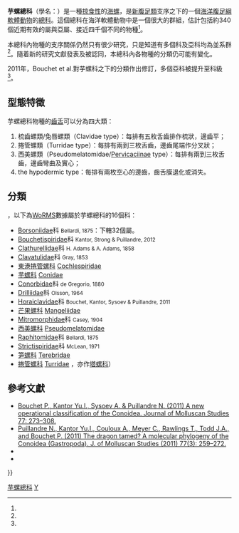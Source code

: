 {{Automatic Taxobox
| taxon = Conoidea
| image = Conus californicus.jpg
| image_caption = 一隻''[[Californiconus_californicus|Californiconus californicus]]''活體
| authority = [[John_Fleming_(naturalist)|Fleming]], 1822<ref>[[John_Fleming_(naturalist)|Fleming J.]] (June 1822). ''The philosophy of zoology, a general view of the structure, functions and classification of animals'' '''2'''. Constable & Co., Edinburgh, 618 pp., Conidae is on the page 490.</ref>
| subdivision_ranks = [[科_(生物)|科]]
| subdivision = [[#分類|見內文]]
}}

'''芋螺總科'''（學名：{{lang|la|Conoidea}}）是一種[[掠食性動物|掠食性]]的[[海螺|海螺]]，是[[新腹足類|新腹足類]]支序之下的一個[[海洋動物|海洋]][[腹足綱|腹足綱]][[軟體動物|軟體動物]]的[[總科|總科]]{{r|Bouchet 2005}}。這個總科在海洋軟體動物中是一個很大的群組，估計包括約340個近期有效的屬與亞屬、接近四千個不同的物種<ref name="Puillandre 2008"/>。

本總科內物種的支序關係仍然只有很少研究，只是知道有多個科及亞科均為並系群<ref name="Puillandre 2008"/>。隨着新的研究文獻發表及被認同，本總科內各物種的分類仍可能有變化。

2011年，Bouchet et al.對芋螺科之下的分類作出修訂，多個亞科被提升至科級<ref name="Bouchet 2011" />。

==型態特徵==
芋螺總科物種的[[齒舌|齒舌]]可以分為四大類{{r|Kantor 2000|shelldoc_000222}}：
# 梳齒螺類/兔唇螺類（Clavidae type）：每排有五枚舌齒排作梳狀，邊齒平；
# 捲管螺類（Turridae type）：每排有兩到三枚舌齒，邊齒尾端作分叉狀；
# 西美螺類（Pseudomelatomidae/[[Pervicaciinae|Pervicaciinae]] type）：每排有兩到三枚舌齒，邊齒彎曲及實心；
# the hypodermic type：每排有兩枚空心的邊齒，齒舌膜退化或消失。

==分類==
{{截至|2016}}，以下為[[WoRMS|WoRMS]]數據屬於芋螺總科的16個科：
*[[Borsoniidae|Borsoniidae]]科 <small>Bellardi, 1875</small>：下轄32個屬。
*[[Bouchetispiridae|Bouchetispiridae]]科 <small>Kantor, Strong & Puillandre, 2012</small>
*[[Clathurellidae|Clathurellidae]]科 <small>H. Adams & A. Adams, 1858</small>
*[[Clavatulidae|Clavatulidae]]科 <small>Gray, 1853</small>
*[[東港捲管螺科|東港捲管螺科]] [[Cochlespiridae|Cochlespiridae]] {{small|Powell, 1942}}
*[[芋螺科|芋螺科]] [[Conidae|Conidae]] {{small|Fleming, 1822}}
*[[Conorbidae|Conorbidae]]科 <small>de Gregorio, 1880</small>
*[[Drilliidae|Drilliidae]]科 <small>Olsson, 1964</small>
*[[Horaiclavidae|Horaiclavidae]]科 <small>Bouchet, Kantor, Sysoev & Puillandre, 2011</small>
*[[芒果螺科|芒果螺科]] [[Mangeliidae|Mangeliidae]] {{small|P. Fischer, 1883}}{{r|shelldoc_000222|page1=45-46}}
*[[Mitromorphidae|Mitromorphidae]]科 <small>Casey, 1904</small>
*[[西美螺科|西美螺科]] [[Pseudomelatomidae|Pseudomelatomidae]] {{small|Morrison, 1966}}{{r|shelldoc_000222|page1=45-46}}
*[[Raphitomidae|Raphitomidae]]科 <small>Bellardi, 1875</small>
*[[Strictispiridae|Strictispiridae]]科 <small>McLean, 1971</small>
*[[笋螺科|笋螺科]] [[Terebridae|Terebridae]] {{small|Mörch, 1852}}{{r|qzx}}
*[[捲管螺科|捲管螺科]] [[Turridae|Turridae]] {{small|H. Adams & A. Adams, 1853 (1838)}}，亦作[[塔螺科|塔螺科]]）{{r|qzx|shell_3358}}

==參考文獻==
{{reflist |refs=
<ref name="Bouchet 2005">{{Bouchet 2005}}</ref>
<ref name="Bouchet 2011">{{cite journal | last1 = Bouchet | first1 = P. | last2 = Kantor | first2 = Yu.I. | last3 = Sysoev | first3 = A. | last4 = Puillandre | first4 = N. | year = 2011 | title = A new operational classification of the Conoidea | url = | journal = [[Journal_of_Molluscan_Studies|Journal of Molluscan Studies]] | volume = 77 | issue = 3| pages = 273–308 | doi = 10.1093/mollus/eyr017 }}</ref>
<ref name="Cunha 2009">{{cite journal
 |last1=Cunha   |first1=R. L.
 |last2=Grande  |first2=C. 
 |last3=Zardoya |first3=R. 
 |date=2009-08-23 
 |title=Neogastropod phylogenetic relationships based on entire mitochondrial genomes
 |journal=''[[BMC_Evolutionary_Biology|BMC Evolutionary Biology]]'' 
 |volume=9 |issue=210
 |doi=10.1186/1471-2148-9-210 }}</ref>
<ref name="Kantor 2000">{{cite journal
 |doi=10.1111/j.1469-7998.2000.tb00620.x
 |last1=Kantor|first1=Yuri I
 |last2=Taylor|first2=John D.
 |year=2000
 |title=Formation of marginal radular teeth in Conoidea (Neogastropoda) and the evolution of the hypodermic envenomation mechanism
 |journal=''[[Journal_of_Zoology|Journal of Zoology]]''
 |volume=252|issue=2|pages=251–262
 |publisher=Cambridge University Press |language=en }}</ref>
<ref name="Kohn 2009">{{cite web
 |url=http://www.seashell-collector.com/articles/interviews/2009-kohn.html |deadurl=yes
 |archiveurl=https://web.archive.org/web/20120227030848/http://www.seashell-collector.com/articles/interviews/2009-kohn.html
 |title=Interview of Professor Alan Kohn, Professor Emeritus, Zoology
 |accessdate=2011-12-04|archivedate=2012-02-27 |language=en }}</ref>
<ref name="Puillandre 2008">{{Cite journal 
| last1 = Puillandre | first1 = N. 
| last2 = Samadi | first2 = S. 
| last3 = Boisselier | first3 = M. -C. 
| last4 = Sysoev | first4 = A. V. 
| last5 = Kantor | first5 = Y. I. 
| last6 = Cruaud | first6 = C. 
| last7 = Couloux | first7 = A. 
| last8 = Bouchet | first8 = P. 
| doi = 10.1016/j.ympev.2007.11.007 
| title = Starting to unravel the toxoglossan knot: Molecular phylogeny of the "turrids" (Neogastropoda: Conoidea) 
| journal = Molecular Phylogenetics and Evolution 
| volume = 47 
| issue = 3 
| pages = 1122–1134 
| year = 2008 
| pmid = 18180170 
| pmc = 
}}</ref>
<ref name="qzx">{{cite book
 |title=中国经济软体动物
 |year=1998 |editor=[[齐钟彥|齐钟彥]]
 |publisher=[[中國農業出版社|中國農業出版社]]
 |isbn=7-109-04711-3 }}</ref>
<ref name="shell_3358">{{cite web
 |url=http://shell.sinica.edu.tw/chinese/shellbase_detail.php?science_no=3358
 |title=''Buccinaria jonkeri'' }}</ref>
<ref name="shelldoc_000222">{{shelldoc_000222}}</ref>
}}
* [http://mollus.oxfordjournals.org/content/77/3/273.full Bouchet P., Kantor Yu.I., Sysoev A. & Puillandre N. (2011) A new operational classification of the Conoidea. Journal of Molluscan Studies 77: 273–308.]
* [http://mollus.oxfordjournals.org/content/77/3/259.full Puillandre N., Kantor Yu.I., Couloux A., Meyer C., Rawlings T., Todd J.A., and Bouchet P. (2011) The dragon tamed? A molecular phylogeny of the Conoidea (Gastropoda). J. of Molluscan Studies (2011) 77(3): 259–272.]
* {{cite journal
 | journal = [[Zootaxa|Zootaxa]]
 | pages = 1–1295
 | title = Catalog of Recent and fossil turrids (Mollusca: Gastropoda)
 | last = Tucker
 | first = John K.
 | volume = 682
 | date=12 October 2004
 | doi =
 | url = http://www.mapress.com/zootaxa/list/list2004.html#October%202004
 | accessdate=
}}
* {{Cite journal | last1 = Kantor | first1 = Y. I. | last2 = Taylor | first2 = J. D. | doi = 10.1111/j.1469-7998.2000.tb00620.x | title = Formation of marginal radular teeth in Conoidea (Neogastropoda) and the evolution of the hypodermic envenomation mechanism | journal = Journal of Zoology | volume = 252 | issue = 2 | pages = 251 | year = 2000 | pmid =  | pmc = }}
}}

{{taxonbar}}
[[Category:芋螺總科|]]
[[Category:_1822年描述的分类群|Y]]